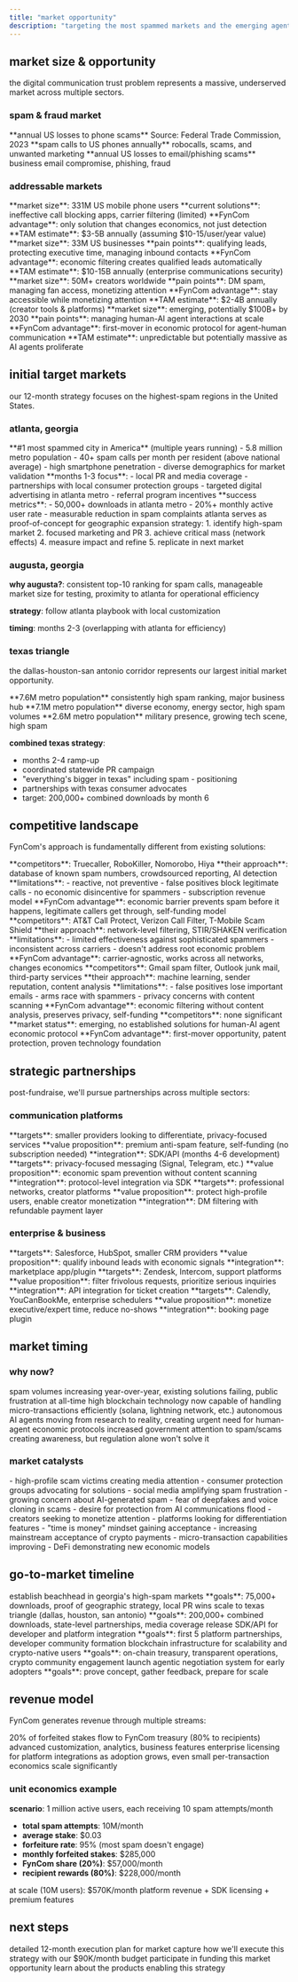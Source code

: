 ```yaml
---
title: "market opportunity"
description: "targeting the most spammed markets and the emerging agentic AI economy"
---
```


## market size & opportunity

the digital communication trust problem represents a massive, underserved market across multiple sectors.

### spam & fraud market

<CardGroup cols={3}>
  <Card title="$29.8B" icon="sack-dollar">
    **annual US losses to phone scams** Source: Federal Trade Commission, 2023
  </Card>
  <Card title="50+ billion" icon="phone">
    **spam calls to US phones annually** robocalls, scams, and unwanted
    marketing
  </Card>
  <Card title="$8.5B" icon="envelope">
    **annual US losses to email/phishing scams** business email compromise,
    phishing, fraud
  </Card>
</CardGroup>

### addressable markets

<Tabs>
  <Tab title="consumer protection">
    **market size**: 331M US mobile phone users **current solutions**:
    ineffective call blocking apps, carrier filtering (limited) **FynCom
    advantage**: only solution that changes economics, not just detection **TAM
    estimate**: $3-5B annually (assuming $10-15/user/year value)
  </Tab>
  <Tab title="business communications">
    **market size**: 33M US businesses **pain points**: qualifying leads,
    protecting executive time, managing inbound contacts **FynCom advantage**:
    economic filtering creates qualified leads automatically **TAM estimate**:
    $10-15B annually (enterprise communications security)
  </Tab>
  <Tab title="creator & influencer economy">
    **market size**: 50M+ creators worldwide **pain points**: DM spam, managing
    fan access, monetizing attention **FynCom advantage**: stay accessible while
    monetizing attention **TAM estimate**: $2-4B annually (creator tools &
    platforms)
  </Tab>
  <Tab title="agentic AI economy">
    **market size**: emerging, potentially $100B+ by 2030 **pain points**:
    managing human-AI agent interactions at scale **FynCom advantage**:
    first-mover in economic protocol for agent-human communication **TAM
    estimate**: unpredictable but potentially massive as AI agents proliferate
  </Tab>
</Tabs>

## initial target markets

our 12-month strategy focuses on the highest-spam regions in the United States.

### atlanta, georgia

<AccordionGroup>
  <Accordion title="why atlanta?" icon="bullseye">
    **#1 most spammed city in America** (multiple years running) - 5.8 million
    metro population - 40+ spam calls per month per resident (above national
    average) - high smartphone penetration - diverse demographics for market
    validation
  </Accordion>
  <Accordion title="go-to-market strategy" icon="chart-line">
    **months 1-3 focus**: - local PR and media coverage - partnerships with
    local consumer protection groups - targeted digital advertising in atlanta
    metro - referral program incentives **success metrics**: - 50,000+ downloads
    in atlanta metro - 20%+ monthly active user rate - measurable reduction in
    spam complaints
  </Accordion>
  <Accordion title="expansion model" icon="network-wired">
    atlanta serves as proof-of-concept for geographic expansion strategy: 1.
    identify high-spam market 2. focused marketing and PR 3. achieve critical
    mass (network effects) 4. measure impact and refine 5. replicate in next
    market
  </Accordion>
</AccordionGroup>

### augusta, georgia

**why augusta?**: consistent top-10 ranking for spam calls, manageable market size for testing, proximity to atlanta for operational efficiency

**strategy**: follow atlanta playbook with local customization

**timing**: months 2-3 (overlapping with atlanta for efficiency)

### texas triangle

the dallas-houston-san antonio corridor represents our largest initial market opportunity.

<CardGroup cols={3}>
  <Card title="dallas" icon="building">
    **7.6M metro population** consistently high spam ranking, major business hub
  </Card>
  <Card title="houston" icon="rocket">
    **7.1M metro population** diverse economy, energy sector, high spam volumes
  </Card>
  <Card title="san antonio" icon="landmark">
    **2.6M metro population** military presence, growing tech scene, high spam
  </Card>
</CardGroup>

**combined texas strategy**:

- months 2-4 ramp-up
- coordinated statewide PR campaign
- "everything's bigger in texas" including spam - positioning
- partnerships with texas consumer advocates
- target: 200,000+ combined downloads by month 6

## competitive landscape

FynCom's approach is fundamentally different from existing solutions:

<Tabs>
  <Tab title="call blocking apps">
    **competitors**: Truecaller, RoboKiller, Nomorobo, Hiya **their approach**:
    database of known spam numbers, crowdsourced reporting, AI detection
    **limitations**: - reactive, not preventive - false positives block
    legitimate calls - no economic disincentive for spammers - subscription
    revenue model **FynCom advantage**: economic barrier prevents spam before it
    happens, legitimate callers get through, self-funding model
  </Tab>
  <Tab title="carrier solutions">
    **competitors**: AT&T Call Protect, Verizon Call Filter, T-Mobile Scam
    Shield **their approach**: network-level filtering, STIR/SHAKEN verification
    **limitations**: - limited effectiveness against sophisticated spammers -
    inconsistent across carriers - doesn't address root economic problem
    **FynCom advantage**: carrier-agnostic, works across all networks, changes
    economics
  </Tab>
  <Tab title="email filtering">
    **competitors**: Gmail spam filter, Outlook junk mail, third-party services
    **their approach**: machine learning, sender reputation, content analysis
    **limitations**: - false positives lose important emails - arms race with
    spammers - privacy concerns with content scanning **FynCom advantage**:
    economic filtering without content analysis, preserves privacy, self-funding
  </Tab>
  <Tab title="no AI agent competition">
    **competitors**: none significant **market status**: emerging, no
    established solutions for human-AI agent economic protocol **FynCom
    advantage**: first-mover opportunity, patent protection, proven technology
    foundation
  </Tab>
</Tabs>

## strategic partnerships

post-fundraise, we'll pursue partnerships across multiple sectors:

### communication platforms

<AccordionGroup>
  <Accordion title="email providers" icon="envelope">
    **targets**: smaller providers looking to differentiate, privacy-focused
    services **value proposition**: premium anti-spam feature, self-funding (no
    subscription needed) **integration**: SDK/API (months 4-6 development)
  </Accordion>
  <Accordion title="messaging apps" icon="comments">
    **targets**: privacy-focused messaging (Signal, Telegram, etc.) **value
    proposition**: economic spam prevention without content scanning
    **integration**: protocol-level integration via SDK
  </Accordion>
  <Accordion title="social platforms" icon="users">
    **targets**: professional networks, creator platforms **value proposition**:
    protect high-profile users, enable creator monetization **integration**: DM
    filtering with refundable payment layer
  </Accordion>
</AccordionGroup>

### enterprise & business

<AccordionGroup>
  <Accordion title="CRM platforms" icon="briefcase">
    **targets**: Salesforce, HubSpot, smaller CRM providers **value
    proposition**: qualify inbound leads with economic signals **integration**:
    marketplace app/plugin
  </Accordion>
  <Accordion title="customer support" icon="headset">
    **targets**: Zendesk, Intercom, support platforms **value proposition**:
    filter frivolous requests, prioritize serious inquiries **integration**: API
    integration for ticket creation
  </Accordion>
  <Accordion title="scheduling tools" icon="calendar">
    **targets**: Calendly, YouCanBookMe, enterprise schedulers **value
    proposition**: monetize executive/expert time, reduce no-shows
    **integration**: booking page plugin
  </Accordion>
</AccordionGroup>

## market timing

### why now?

<CardGroup cols={2}>
  <Card title="spam crisis worsening" icon="chart-line-up">
    spam volumes increasing year-over-year, existing solutions failing, public
    frustration at all-time high
  </Card>
  <Card title="crypto infrastructure mature" icon="bitcoin">
    blockchain technology now capable of handling micro-transactions efficiently
    (solana, lightning network, etc.)
  </Card>
  <Card title="AI agent emergence" icon="robot">
    autonomous AI agents moving from research to reality, creating urgent need
    for human-agent economic protocols
  </Card>
  <Card title="regulatory momentum" icon="gavel">
    increased government attention to spam/scams creating awareness, but
    regulation alone won't solve it
  </Card>
</CardGroup>

### market catalysts

<Tabs>
  <Tab title="consumer awareness">
    - high-profile scam victims creating media attention - consumer protection
    groups advocating for solutions - social media amplifying spam frustration
  </Tab>
  <Tab title="AI anxiety">
    - growing concern about AI-generated spam - fear of deepfakes and voice
    cloning in scams - desire for protection from AI communications flood
  </Tab>
  <Tab title="creator economy">
    - creators seeking to monetize attention - platforms looking for
    differentiation features - "time is money" mindset gaining acceptance
  </Tab>
  <Tab title="crypto adoption">
    - increasing mainstream acceptance of crypto payments - micro-transaction
    capabilities improving - DeFi demonstrating new economic models
  </Tab>
</Tabs>

## go-to-market timeline

<Steps>
  <Step title="months 1-3: atlanta & augusta">
    establish beachhead in georgia's high-spam markets **goals**: 75,000+
    downloads, proof of geographic strategy, local PR wins
  </Step>
  <Step title="months 2-4: texas expansion">
    scale to texas triangle (dallas, houston, san antonio) **goals**: 200,000+
    combined downloads, state-level partnerships, media coverage
  </Step>
  <Step title="months 4-6: SDK launch">
    release SDK/API for developer and platform integration **goals**: first 5
    platform partnerships, developer community formation
  </Step>
  <Step title="months 7-9: solana integration">
    blockchain infrastructure for scalability and crypto-native users **goals**:
    on-chain treasury, transparent operations, crypto community engagement
  </Step>
  <Step title="months 10-12: AI agent beta">
    launch agentic negotiation system for early adopters **goals**: prove
    concept, gather feedback, prepare for scale
  </Step>
</Steps>

## revenue model

FynCom generates revenue through multiple streams:

<CardGroup cols={2}>
  <Card title="platform fees" icon="percent">
    20% of forfeited stakes flow to FynCom treasury (80% to recipients)
  </Card>
  <Card title="premium features" icon="crown">
    advanced customization, analytics, business features
  </Card>
  <Card title="SDK/API licensing" icon="code">
    enterprise licensing for platform integrations
  </Card>
  <Card title="transaction volume" icon="chart-simple">
    as adoption grows, even small per-transaction economics scale significantly
  </Card>
</CardGroup>

### unit economics example

**scenario**: 1 million active users, each receiving 10 spam attempts/month

- **total spam attempts**: 10M/month
- **average stake**: $0.03
- **forfeiture rate**: 95% (most spam doesn't engage)
- **monthly forfeited stakes**: $285,000
- **FynCom share (20%)**: $57,000/month
- **recipient rewards (80%)**: $228,000/month

at scale (10M users): $570K/month platform revenue + SDK licensing + premium features

## next steps

<CardGroup cols={2}>
  <Card title="see our roadmap" icon="map" href="/roadmap">
    detailed 12-month execution plan for market capture
  </Card>
  <Card title="team & budget" icon="users" href="/team">
    how we'll execute this strategy with our $90K/month budget
  </Card>
  <Card title="investment overview" icon="rocket" href="/investment-overview">
    participate in funding this market opportunity
  </Card>
  <Card title="technology details" icon="code" href="/products">
    learn about the products enabling this strategy
  </Card>
</CardGroup>
